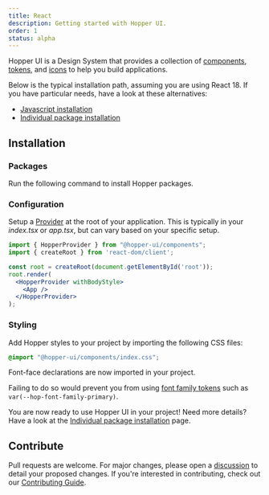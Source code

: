 ```yaml
---
title: React
description: Getting started with Hopper UI.
order: 1
status: alpha
---
```


Hopper UI is a Design System that provides a collection of [components](components/component-list), [tokens](/tokens/overview/introduction), and [icons](/icons/overview/introduction) to help you build applications.

Below is the typical installation path, assuming you are using React 18. If you have particular needs, have a look at these alternatives:

- [Javascript installation](/getting-started/javascript)
- [Individual package installation](/getting-started/individual-packages)

## Installation

### Packages

Run the following command to install Hopper packages.

<PackageInstallation library="components @hopper-ui/icons @hopper-ui/tokens @hopper-ui/styled-system react-aria react-aria-components" mod="prod" />

### Configuration

Setup a [Provider](/components/HopperProvider) at the root of your application. This is typically in your _index.tsx_ or _app.tsx_, but can vary based on your specific setup.

```jsx
import { HopperProvider } from "@hopper-ui/components";
import { createRoot } from 'react-dom/client';

const root = createRoot(document.getElementById('root'));
root.render(
  <HopperProvider withBodyStyle>
    <App />
  </HopperProvider>
);
```

### Styling

Add Hopper styles to your project by importing the following CSS files:

```css
@import "@hopper-ui/components/index.css";
```

Font-face declarations are now imported in your project.

Failing to do so would prevent you from using [font family tokens](/tokens/semantic/typography) such as `var(--hop-font-family-primary)`.

You are now ready to use Hopper UI in your project! Need more details? Have a look at the [Individual package installation](/getting-started/individual-packages) page.

## Contribute

Pull requests are welcome. For major changes, please open a [discussion](https://github.com/gsoft-inc/wl-hopper/discussions/new/choose) to detail your proposed changes. If you're interested in contributing, check out our [Contributing Guide](https://github.com/gsoft-inc/wl-hopper/blob/main/CONTRIBUTING.md).
